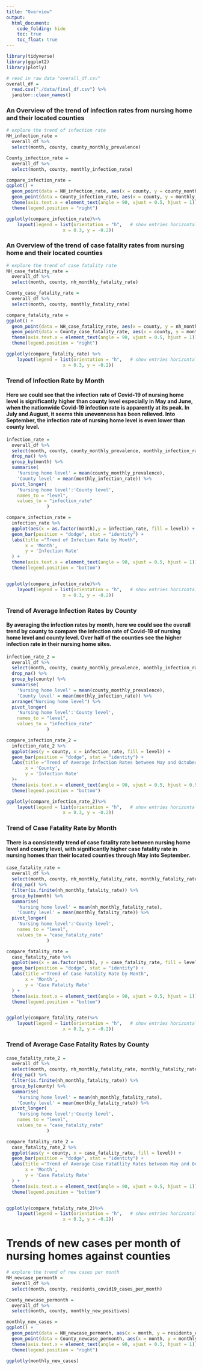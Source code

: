 ```yaml
---
title: "Overview"
output: 
  html_document:
    code_folding: hide
    toc: true
    toc_float: true
---
```


```r
library(tidyverse)
library(ggplot2)
library(plotly)
```


```r
# read in raw data "overall_df.csv"
overall_df = 
  read.csv("./data/final_df.csv") %>% 
  janitor::clean_names()
```

### An Overview of the trend of infection rates from nursing home and their located counties

```r
# explore the trend of infection rate
NH_infection_rate =
  overall_df %>% 
  select(month, county, county_monthly_prevalence)

County_infection_rate = 
  overall_df %>% 
  select(month, county, monthly_infection_rate)

compare_infection_rate =
ggplot() +
  geom_point(data = NH_infection_rate, aes(x = county, y = county_monthly_prevalence), color = "blue") +
  geom_point(data = County_infection_rate, aes(x = county, y = monthly_infection_rate), color = "black") +
  theme(axis.text.x = element_text(angle = 90, vjust = 0.5, hjust = 1)) +
  theme(legend.position = "right") 

ggplotly(compare_infection_rate)%>% 
    layout(legend = list(orientation = "h",   # show entries horizontally
                     x = 0.3, y = -0.2))  
```

### An Overview of the trend of case fatality rates from nursing home and their located counties

```r
# explore the trend of case fatality rate
NH_case_fatality_rate =
  overall_df %>% 
  select(month, county, nh_monthly_fatality_rate)

County_case_fatality_rate = 
  overall_df %>% 
  select(month, county, monthly_fatality_rate)

compare_fatality_rate =
ggplot() +
  geom_point(data = NH_case_fatality_rate, aes(x = county, y = nh_monthly_fatality_rate), color = "blue") +
  geom_point(data = County_case_fatality_rate, aes(x = county, y = monthly_fatality_rate), color = "black") +
  theme(axis.text.x = element_text(angle = 90, vjust = 0.5, hjust = 1)) +
  theme(legend.position = "right") 

ggplotly(compare_fatality_rate) %>% 
    layout(legend = list(orientation = "h",   # show entries horizontally
                     x = 0.3, y = -0.2))  
```

### Trend of Infection Rate by Month

#### Here we could see that the infection rate of Covid-19 of nursing home level is significantly higher than county level especially in May and June, when the nationwide Covid-19 infection rate is apparently at its peak. In July and August, it seems this unevenness has been relieved. Into September, the infection rate of nursing home level is even lower than county level.

```r
infection_rate =
  overall_df %>% 
  select(month, county, county_monthly_prevalence, monthly_infection_rate) %>% 
  drop_na() %>% 
  group_by(month) %>% 
  summarise(
    'Nursing home level' = mean(county_monthly_prevalence),
    'County level' = mean(monthly_infection_rate)) %>% 
  pivot_longer(
    'Nursing home level':'County level',
    names_to = "level",
    values_to = "infection_rate"
               )

compare_infection_rate =
  infection_rate %>% 
  ggplot(aes(x = as.factor(month),y = infection_rate, fill = level)) +
  geom_bar(position = "dodge", stat = "identity") +
  labs(title ="Trend of Infection Rate by Month", 
       x = 'Month',
       y = 'Infection Rate'
  ) +
  theme(axis.text.x = element_text(angle = 90, vjust = 0.5, hjust = 1)) +
  theme(legend.position = "bottom") 


ggplotly(compare_infection_rate)%>% 
    layout(legend = list(orientation = "h",   # show entries horizontally
                     x = 0.3, y = -0.2))
```

### Trend of Average Infection Rates by County

#### By averaging the infection rates by month, here we could see the overall trend by county to compare the infection rate of Covid-19 of nursing home level and county level. Over half of the counties see the higher infection rate in their nursing home sites. 

```r
infection_rate_2 =
  overall_df %>% 
  select(month, county, county_monthly_prevalence, monthly_infection_rate) %>% 
  drop_na() %>% 
  group_by(county) %>% 
  summarise(
    'Nursing home level' = mean(county_monthly_prevalence),
    'County level' = mean(monthly_infection_rate)) %>%  
  arrange("Nursing home level") %>%
  pivot_longer(
    'Nursing home level':'County level',
    names_to = "level",
    values_to = "infection_rate"
               ) 

compare_infection_rate_2 =
  infection_rate_2 %>% 
  ggplot(aes(y = county, x = infection_rate, fill = level)) +
  geom_bar(position = "dodge", stat = "identity") +
  labs(title ="Trend of Average Infection Rates between May and October by County", 
       x = 'County',
       y = 'Infection Rate'
  )+
  theme(axis.text.x = element_text(angle = 90, vjust = 0.5, hjust = 0.5)) +
  theme(legend.position = "bottom") 

ggplotly(compare_infection_rate_2)%>% 
    layout(legend = list(orientation = "h",   # show entries horizontally
                     x = 0.3, y = -0.2))

```

### Trend of Case Fatality Rate by Month

#### There is a consistently trend of case fatality rate between nursing home level and county level, with significantly higher case fatality rate in nursing homes than their located counties through May into September. 

```r
case_fatality_rate =
  overall_df %>% 
  select(month, county, nh_monthly_fatality_rate, monthly_fatality_rate) %>% 
  drop_na() %>% 
  filter(is.finite(nh_monthly_fatality_rate)) %>%
  group_by(month) %>% 
  summarise(
    'Nursing home level' = mean(nh_monthly_fatality_rate),
    'County level' = mean(monthly_fatality_rate)) %>% 
  pivot_longer(
    'Nursing home level':'County level',
    names_to = "level",
    values_to = "case_fatality_rate"
               )

compare_fatality_rate =
  case_fatality_rate %>% 
  ggplot(aes(x = as.factor(month), y = case_fatality_rate, fill = level)) +
  geom_bar(position = "dodge", stat = "identity") +
  labs(title ="Trend of Case Fatality Rate by Month", 
       x = 'Month',
       y = 'Case Fatality Rate'
  ) +
  theme(axis.text.x = element_text(angle = 90, vjust = 0.5, hjust = 1)) +
  theme(legend.position = "bottom") 


ggplotly(compare_fatality_rate)%>% 
    layout(legend = list(orientation = "h",   # show entries horizontally
                     x = 0.3, y = -0.2))
```

### Trend of Average Case Fatality Rates by County

#### 

```r
case_fatality_rate_2 =
  overall_df %>% 
  select(month, county, nh_monthly_fatality_rate, monthly_fatality_rate) %>% 
  drop_na() %>% 
  filter(is.finite(nh_monthly_fatality_rate)) %>%
  group_by(county) %>% 
  summarise(
    'Nursing home level' = mean(nh_monthly_fatality_rate),
    'County level' = mean(monthly_fatality_rate)) %>% 
  pivot_longer(
    'Nursing home level':'County level',
    names_to = "level",
    values_to = "case_fatality_rate"
               )

compare_fatality_rate_2 =
  case_fatality_rate_2 %>% 
  ggplot(aes(y = county, x = case_fatality_rate, fill = level)) +
  geom_bar(position = "dodge", stat = "identity") +
  labs(title ="Trend of Average Case Fatatlity Rates between May and October by County", 
       x = 'Month',
       y = 'Case Fatality Rate'
  ) +
  theme(axis.text.x = element_text(angle = 90, vjust = 0.5, hjust = 1)) +
  theme(legend.position = "bottom") 


ggplotly(compare_fatality_rate_2)%>% 
    layout(legend = list(orientation = "h",   # show entries horizontally
                     x = 0.3, y = -0.2))
```

# Trends of new cases per month of nursing homes against counties

```r
# explore the trend of new cases per month
NH_newcase_permonth =
  overall_df %>% 
  select(month, county, residents_covid19_cases_per_month)

County_newcase_permonth = 
  overall_df %>% 
  select(month, county, monthly_new_positives)

monthly_new_cases =
ggplot() +
  geom_point(data = NH_newcase_permonth, aes(x = month, y = residents_covid19_cases_per_month), color = "blue") +
  geom_point(data = County_newcase_permonth, aes(x = month, y = monthly_new_positives), color = "black") +
  theme(axis.text.x = element_text(angle = 90, vjust = 0.5, hjust = 1)) +
  theme(legend.position = "right") 

ggplotly(monthly_new_cases)
```

